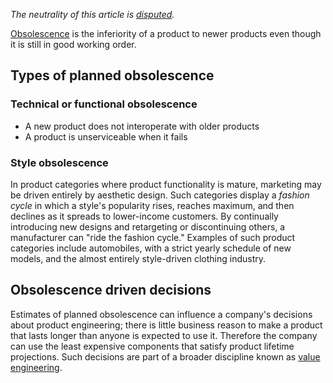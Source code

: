 ''The neutrality of this article is [[Wikipedia:NPOV dispute|disputed]].''

[[Obsolescence]] is the inferiority of a product to newer products even though it is still in good working order.


==Types of planned obsolescence==

===Technical or functional obsolescence===
*A new product does not interoperate with older products
*A product is unserviceable when it fails

===Style obsolescence===
In product categories where product functionality is mature, marketing may be driven entirely by aesthetic design. Such categories display a ''fashion cycle'' in which a style's popularity rises, reaches maximum, and then declines as it spreads to lower-income customers. By continually introducing new designs and retargeting or discontinuing others, a manufacturer can "ride the fashion cycle." Examples of such product categories include automobiles, with a strict yearly schedule of new models, and the almost entirely style-driven clothing industry.

==Obsolescence driven decisions==
Estimates of planned obsolescence can influence a company's decisions about product engineering; there is little business reason to make a product that lasts longer than anyone is expected to use it. Therefore the company can use the least expensive components that satisfy product lifetime projections. Such decisions are part of a broader discipline known as [[value engineering]].